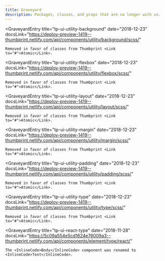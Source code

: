 ```yaml
---
title: Graveyard
description: Packages, classes, and props that are no longer with us.
---
```



<GraveyardEntry
    title="tp-ui-utility-background"
    date="2018-12-23"
    docsLink="https://deploy-preview-1419--thumbprint.netlify.com/api/components/utility/background/scss/"
>
    Removed in favor of classes from Thumbprint <Link to="#">Atomic</Link>.
</GraveyardEntry>

<GraveyardEntry
    title="tp-ui-utility-flexbox"
    date="2018-12-23"
    docsLink="https://deploy-preview-1419--thumbprint.netlify.com/api/components/utility/flexbox/scss/"
>
    Removed in favor of classes from Thumbprint <Link to="#">Atomic</Link>.
</GraveyardEntry>

<GraveyardEntry
    title="tp-ui-utility-layout"
    date="2018-12-23"
    docsLink="https://deploy-preview-1419--thumbprint.netlify.com/api/components/utility/layout/scss/"
>
    Removed in favor of classes from Thumbprint <Link to="#">Atomic</Link>.
</GraveyardEntry>

<GraveyardEntry
    title="tp-ui-utility-margin"
    date="2018-12-23"
    docsLink="https://deploy-preview-1419--thumbprint.netlify.com/api/components/utility/margin/scss/"
>
    Removed in favor of classes from Thumbprint <Link to="#">Atomic</Link>.
</GraveyardEntry>

<GraveyardEntry
    title="tp-ui-utility-padding"
    date="2018-12-23"
    docsLink="https://deploy-preview-1419--thumbprint.netlify.com/api/components/utility/padding/scss/"
>
    Removed in favor of classes from Thumbprint <Link to="#">Atomic</Link>.
</GraveyardEntry>

<GraveyardEntry
    title="tp-ui-utility-type"
    date="2018-12-23"
    docsLink="https://deploy-preview-1419--thumbprint.netlify.com/api/components/utility/type/scss/"
>
    Removed in favor of classes from Thumbprint <Link to="#">Atomic</Link>.
</GraveyardEntry>

<GraveyardEntry
    title="tp-ui-react-type"
    date="2018-11-28"
    docsLink="https://5c09a554e5cd1624e76009a3--thumbprint.netlify.com/api/components/element/type/react/"
>
    The <InlineCode>Body</InlineCode> component was renamed to <InlineCode>Text</InlineCode>.
</GraveyardEntry>
